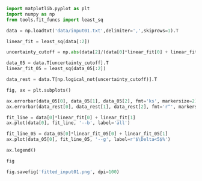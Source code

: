 ```python
import matplotlib.pyplot as plt
import numpy as np
from tools.fit_funcs import least_sq
```

```python
data = np.loadtxt('data/input01.txt',delimiter=',',skiprows=1).T
```

```python
linear_fit = least_sq(data[:2])
```

```python
uncertainty_cutoff = np.abs(data[2]/(data[0]*linear_fit[0] + linear_fit[1])) < 0.05

data_05 = data.T[uncertainty_cutoff].T
linear_fit_05 = least_sq(data_05[:2])

data_rest = data.T[np.logical_not(uncertainty_cutoff)].T
```

```python
fig, ax = plt.subplots()

ax.errorbar(data_05[0], data_05[1], data_05[2], fmt='ks', markersize=2)
ax.errorbar(data_rest[0], data_rest[1], data_rest[2], fmt='r^', markersize=2)

fit_line = data[0]*linear_fit[0] + linear_fit[1]
ax.plot(data[0], fit_line, '--b', label='all')

fit_line_05 = data_05[0]*linear_fit_05[0] + linear_fit_05[1]
ax.plot(data_05[0], fit_line_05, '--g', label=r'$\Delta<5$%')

ax.legend()
```

```python
fig
```

```python
fig.savefig('fitted_input01.png', dpi=100)
```

